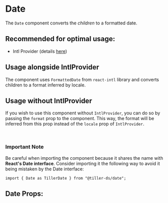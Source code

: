 

# Date

The `Date` component converts the _children_ to a formatted date.

## **Recommended for optimal usage**:

- Intl Provider (details [here](/docs/component-library-intl-intl--basic))

## Usage alongside IntlProvider

The component uses `FormattedDate` from `react-intl` library and converts children to
a format inferred by locale.

## Usage without IntlProvider

If you wish to use this component without `IntlProvider`, you can do so by passing the `format` prop
to the component. This way, the format will be inferred from this prop instead of the `locale` prop of `IntlProvider`.

<br />

### Important Note

Be careful when importing the component because it shares the name with **React's Date interface**.
Consider importing it the following way to avoid it being mistaken by the Date interface:

```tsx
import { Date as TillerDate } from "@tiller-ds/date";
```

<Stories includePrimary={true} />

## Date Props:

<ArgsTable of={Date} />
